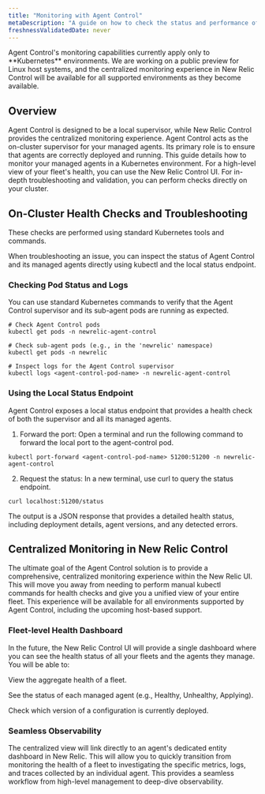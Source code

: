 ```yaml
---
title: "Monitoring with Agent Control"
metaDescription: "A guide on how to check the status and performance of your managed agents."
freshnessValidatedDate: never
---
```


<Callout variant="important">
Agent Control's monitoring capabilities currently apply only to **Kubernetes** environments. We are working on a public preview for Linux host systems, and the centralized monitoring experience in New Relic Control will be available for all supported environments as they become available.
</Callout>

## Overview

Agent Control is designed to be a local supervisor, while New Relic Control provides the centralized monitoring experience. Agent Control acts as the on-cluster supervisor for your managed agents. Its primary role is to ensure that agents are correctly deployed and running. This guide details how to monitor your managed agents in a Kubernetes environment. For a high-level view of your fleet's health, you can use the New Relic Control UI. For in-depth troubleshooting and validation, you can perform checks directly on your cluster.


## On-Cluster Health Checks and Troubleshooting

These checks are performed using standard Kubernetes tools and commands.

When troubleshooting an issue, you can inspect the status of Agent Control and its managed agents directly using kubectl and the local status endpoint.

### Checking Pod Status and Logs

You can use standard Kubernetes commands to verify that the Agent Control supervisor and its sub-agent pods are running as expected.

```shell
# Check Agent Control pods
kubectl get pods -n newrelic-agent-control

# Check sub-agent pods (e.g., in the 'newrelic' namespace)
kubectl get pods -n newrelic

# Inspect logs for the Agent Control supervisor
kubectl logs <agent-control-pod-name> -n newrelic-agent-control
```

### Using the Local Status Endpoint

Agent Control exposes a local status endpoint that provides a health check of both the supervisor and all its managed agents.

1. Forward the port: Open a terminal and run the following command to forward the local port to the agent-control pod.

```shell
kubectl port-forward <agent-control-pod-name> 51200:51200 -n newrelic-agent-control
```

2. Request the status: In a new terminal, use curl to query the status endpoint.


```shell
curl localhost:51200/status
```

The output is a JSON response that provides a detailed health status, including deployment details, agent versions, and any detected errors.

## Centralized Monitoring in New Relic Control
The ultimate goal of the Agent Control solution is to provide a comprehensive, centralized monitoring experience within the New Relic UI. This will move you away from needing to perform manual kubectl commands for health checks and give you a unified view of your entire fleet. This experience will be available for all environments supported by Agent Control, including the upcoming host-based support.


### Fleet-level Health Dashboard
In the future, the New Relic Control UI will provide a single dashboard where you can see the health status of all your fleets and the agents they manage. You will be able to:

View the aggregate health of a fleet.

See the status of each managed agent (e.g., Healthy, Unhealthy, Applying).

Check which version of a configuration is currently deployed.

### Seamless Observability
The centralized view will link directly to an agent's dedicated entity dashboard in New Relic. This will allow you to quickly transition from monitoring the health of a fleet to investigating the specific metrics, logs, and traces collected by an individual agent. This provides a seamless workflow from high-level management to deep-dive observability.
